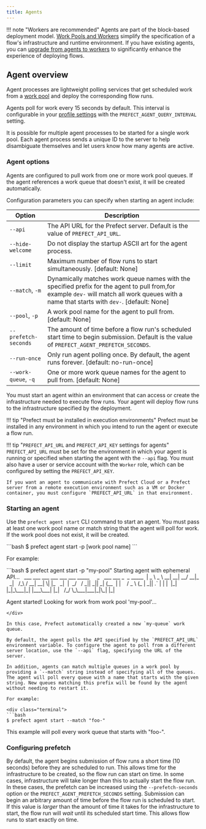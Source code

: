 ```yaml
---
title: Agents
---
```




!!! note "Workers are recommended"
    Agents are part of the block-based deployment model. [Work Pools and Workers](/2.12/concepts/work-pools/) simplify the specification of a flow's infrastructure and runtime environment. If you have existing agents, you can [upgrade from agents to workers](/2.12/guides/upgrade-guide-agents-to-workers/) to significantly enhance the experience of deploying flows.

## Agent overview

Agent processes are lightweight polling services that get scheduled work from a [work pool](#work-pool-overview) and deploy the corresponding flow runs.

Agents poll for work every 15 seconds by default. This interval is configurable in your [profile settings](/2.12/concepts/settings/) with the `PREFECT_AGENT_QUERY_INTERVAL` setting.

It is possible for multiple agent processes to be started for a single work pool. Each agent process sends a unique ID to the server to help disambiguate themselves and let users know how many agents are active.

### Agent options

Agents are configured to pull work from one or more work pool queues. If the agent references a work queue that doesn't exist, it will be created automatically.

Configuration parameters you can specify when starting an agent include:

| Option                                            | Description                                                                                                                                                                                  |
| ------------------------------------------------- | -------------------------------------------------------------------------------------------------------------------------------------------------------------------------------------------- |
| `--api`                                           | The API URL for the Prefect server. Default is the value of `PREFECT_API_URL`.                                                                                                               |
| `--hide-welcome`                                  | Do not display the startup ASCII art for the agent process.                                                                                                                                  |
| `--limit`                                         | Maximum number of flow runs to start simultaneously. [default: None]                                                                                                                         |
| `--match`, `-m`                                   | Dynamically matches work queue names with the specified prefix for the agent to pull from,for example `dev-` will match all work queues with a name that starts with `dev-`. [default: None] |
| `--pool`, `-p`                                    | A work pool name for the agent to pull from. [default: None]                                                                                                                                 |
| <span class="no-wrap">`--prefetch-seconds`</span> | The amount of time before a flow run's scheduled start time to begin submission. Default is the value of `PREFECT_AGENT_PREFETCH_SECONDS`.                                                   |
| `--run-once`                                      | Only run agent polling once. By default, the agent runs forever. [default: no-run-once]                                                                                                      |
| `--work-queue`, `-q`                              | One or more work queue names for the agent to pull from. [default: None]                                                                                                                     |

You must start an agent within an environment that can access or create the infrastructure needed to execute flow runs. Your agent will deploy flow runs to the infrastructure specified by the deployment.

!!! tip "Prefect must be installed in execution environments"
    Prefect must be installed in any environment in which you intend to run the agent or execute a flow run.

!!! tip "`PREFECT_API_URL` and `PREFECT_API_KEY` settings for agents"
    `PREFECT_API_URL` must be set for the environment in which your agent is running or specified when starting the agent with the `--api` flag. You must also have a user or service account with the `Worker` role, which can be configured by setting the `PREFECT_API_KEY`.

    If you want an agent to communicate with Prefect Cloud or a Prefect server from a remote execution environment such as a VM or Docker container, you must configure `PREFECT_API_URL` in that environment.

### Starting an agent

Use the `prefect agent start` CLI command to start an agent. You must pass at least one work pool name or match string that the agent will poll for work. If the work pool does not exist, it will be created.

<div class="terminal">
```bash
$ prefect agent start -p [work pool name]
```
</div>

For example:

<div class="terminal">
```bash
$ prefect agent start -p "my-pool"
Starting agent with ephemeral API...
  ___ ___ ___ ___ ___ ___ _____     _   ___ ___ _  _ _____
 | _ \ _ \ __| __| __/ __|_   _|   /_\ / __| __| \| |_   _|
 |  _/   / _|| _|| _| (__  | |    / _ \ (_ | _|| .` | | |
 |_| |_|_\___|_| |___\___| |_|   /_/ \_\___|___|_|\_| |_|

Agent started! Looking for work from work pool 'my-pool'...
```
</div>

In this case, Prefect automatically created a new `my-queue` work queue.

By default, the agent polls the API specified by the `PREFECT_API_URL` environment variable. To configure the agent to poll from a different server location, use the `--api` flag, specifying the URL of the server.

In addition, agents can match multiple queues in a work pool by providing a `--match` string instead of specifying all of the queues. The agent will poll every queue with a name that starts with the given string. New queues matching this prefix will be found by the agent without needing to restart it.

For example:

<div class="terminal">
```bash
$ prefect agent start --match "foo-"
```
</div>

This example will poll every work queue that starts with "foo-".

### Configuring prefetch

By default, the agent begins submission of flow runs a short time (10 seconds) before they are scheduled to run. This allows time for the infrastructure to be created, so the flow run can start on time. In some cases, infrastructure will take longer than this to actually start the flow run. In these cases, the prefetch can be increased using the `--prefetch-seconds` option or the `PREFECT_AGENT_PREFETCH_SECONDS` setting. Submission can begin an arbitrary amount of time before the flow run is scheduled to start. If this value is _larger_ than the amount of time it takes for the infrastructure to start, the flow run will _wait_ until its scheduled start time. This allows flow runs to start exactly on time.
